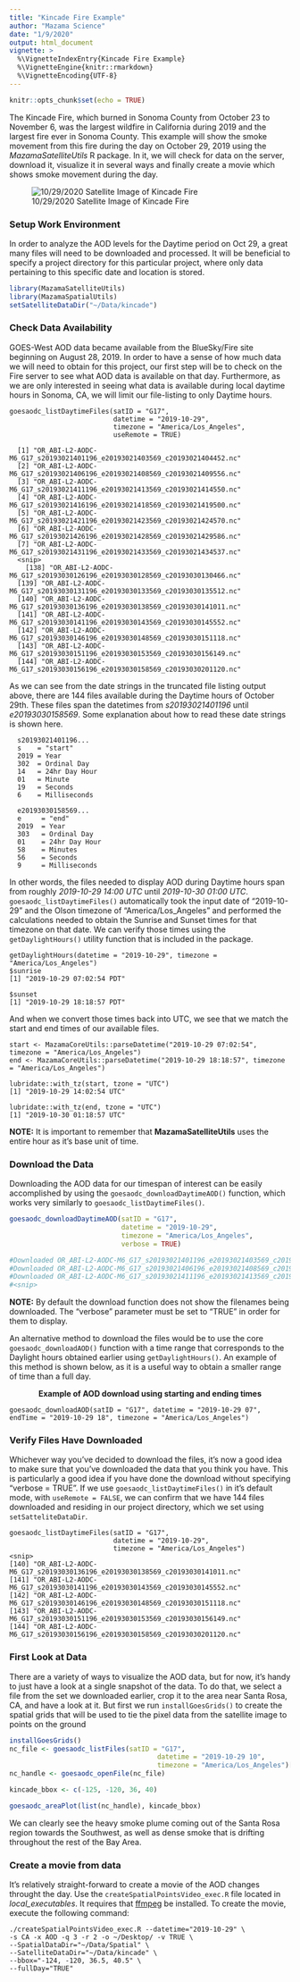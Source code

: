 ```yaml
---
title: "Kincade Fire Example"
author: "Mazama Science"
date: "1/9/2020"
output: html_document
vignette: >
  %\VignetteIndexEntry{Kincade Fire Example}
  %\VignetteEngine{knitr::rmarkdown}
  %\VignetteEncoding{UTF-8}
---
```

  
```r
knitr::opts_chunk$set(echo = TRUE)
```
  
  The Kincade Fire, which burned in Sonoma County from October 23 to November 6, was the largest wildfire in California during 2019 and the largest fire ever in Sonoma County.  This example will show the smoke movement from this fire during the day on October 29, 2019 using the _MazamaSatelliteUtils_ R package.  In it, we will check for data on the server, download it, visualize it in several ways and finally create a movie which shows smoke movement during the day.

![10/29/2020 Satellite Image of Kincade Fire](img/2019_10_29_kincade_fire_sat_image.png)
  
### Setup Work Environment
  
  In order to analyze the AOD levels for the Daytime period on Oct 29, a great many files will need to be downloaded and processed.  It will be beneficial to specify a project directory for this particular project, where only data pertaining to this specific date and location is stored.
  
```r
library(MazamaSatelliteUtils)
library(MazamaSpatialUtils)
setSatelliteDataDir("~/Data/kincade")
```
### Check Data Availability
  
  GOES-West AOD data became available from the BlueSky/Fire site beginning on August 28, 2019.  In order to have a sense of how much data we will need to obtain for this project, our first step will be to check on the Fire server to see what AOD data is available on that day.  Furthermore, as we are only interested in seeing what data is available during local daytime hours in Sonoma, CA, we will limit our file-listing to only Daytime hours.
  
```
goesaodc_listDaytimeFiles(satID = "G17", 
                          datetime = "2019-10-29", 
                          timezone = "America/Los_Angeles", 
                          useRemote = TRUE)
  
  [1] "OR_ABI-L2-AODC-M6_G17_s20193021401196_e20193021403569_c20193021404452.nc"
  [2] "OR_ABI-L2-AODC-M6_G17_s20193021406196_e20193021408569_c20193021409556.nc"
  [3] "OR_ABI-L2-AODC-M6_G17_s20193021411196_e20193021413569_c20193021414550.nc"
  [4] "OR_ABI-L2-AODC-M6_G17_s20193021416196_e20193021418569_c20193021419500.nc"
  [5] "OR_ABI-L2-AODC-M6_G17_s20193021421196_e20193021423569_c20193021424570.nc"
  [6] "OR_ABI-L2-AODC-M6_G17_s20193021426196_e20193021428569_c20193021429586.nc"
  [7] "OR_ABI-L2-AODC-M6_G17_s20193021431196_e20193021433569_c20193021434537.nc"
  <snip>
    [138] "OR_ABI-L2-AODC-M6_G17_s20193030126196_e20193030128569_c20193030130466.nc"
  [139] "OR_ABI-L2-AODC-M6_G17_s20193030131196_e20193030133569_c20193030135512.nc"
  [140] "OR_ABI-L2-AODC-M6_G17_s20193030136196_e20193030138569_c20193030141011.nc"
  [141] "OR_ABI-L2-AODC-M6_G17_s20193030141196_e20193030143569_c20193030145552.nc"
  [142] "OR_ABI-L2-AODC-M6_G17_s20193030146196_e20193030148569_c20193030151118.nc"
  [143] "OR_ABI-L2-AODC-M6_G17_s20193030151196_e20193030153569_c20193030156149.nc"
  [144] "OR_ABI-L2-AODC-M6_G17_s20193030156196_e20193030158569_c20193030201120.nc"
```
  
As we can see from the date strings in the truncated file listing output above, there are 144 files available during the Daytime hours of October 29th.  These files span the datetimes from _s20193021401196_ until _e20193030158569_.  Some explanation about how to read these date strings is shown here.
  
```
  s20193021401196...
  s    = "start"
  2019 = Year
  302  = Ordinal Day
  14   = 24hr Day Hour
  01   = Minute
  19   = Seconds 
  6    = Milliseconds
  
  e20193030158569...
  e     = "end"
  2019  = Year
  303   = Ordinal Day
  01    = 24hr Day Hour
  58    = Minutes
  56    = Seconds
  9     = Milliseconds
```
  
In other words, the files needed to display AOD during Daytime hours span from roughly _2019-10-29 14:00 UTC_ until _2019-10-30 01:00 UTC_.  `goesaodc_listDaytimeFiles()` automatically took the input date of "2019-10-29" and the Olson timezone of "America/Los_Angeles" and performed the calculations needed to obtain the Sunrise and Sunset times for that timezone on that date.  We can verify those times using the `getDaylightHours()` utility function that is included in the package.
  
```
getDaylightHours(datetime = "2019-10-29", timezone = "America/Los_Angeles")
$sunrise
[1] "2019-10-29 07:02:54 PDT"
  
$sunset
[1] "2019-10-29 18:18:57 PDT"
```
And when we convert those times back into  UTC, we see that we match the start and end times of our available files.
  
```
start <- MazamaCoreUtils::parseDatetime("2019-10-29 07:02:54", timezone = "America/Los_Angeles")
end <- MazamaCoreUtils::parseDatetime("2019-10-29 18:18:57", timezone = "America/Los_Angeles")
  
lubridate::with_tz(start, tzone = "UTC")
[1] "2019-10-29 14:02:54 UTC"

lubridate::with_tz(end, tzone = "UTC")
[1] "2019-10-30 01:18:57 UTC"
```
__NOTE:__ It is important to remember that __MazamaSatelliteUtils__ uses the entire hour as it's base unit of time. 

### Download the Data

Downloading the AOD data for our timespan of interest can be easily accomplished by using the `goesaodc_downloadDaytimeAOD()` function, which works very similarly to `goesaodc_listDaytimeFiles()`.

```r
goesaodc_downloadDaytimeAOD(satID = "G17", 
                            datetime = "2019-10-29", 
                            timezone = "America/Los_Angeles", 
                            verbose = TRUE)

#Downloaded OR_ABI-L2-AODC-M6_G17_s20193021401196_e20193021403569_c20193021404452.nc
#Downloaded OR_ABI-L2-AODC-M6_G17_s20193021406196_e20193021408569_c20193021409556.nc
#Downloaded OR_ABI-L2-AODC-M6_G17_s20193021411196_e20193021413569_c20193021414550.nc
#<snip>
```
__NOTE:__ By default the download function does not show the filenames being downloaded. The "verbose" parameter must be set to "TRUE" in order for them to display.

An alternative method to download the files would be to use the core `goesaodc_downloadAOD()` function with a time range that corresponds to the Daylight hours obtained earlier using `getDaylightHours()`.  An example of this method is shown below, as it is a useful way to obtain a smaller range of time than a full day.

<center>
__Example of AOD download using starting and ending times__
</center>

```
goesaodc_downloadAOD(satID = "G17", datetime = "2019-10-29 07", endTime = "2019-10-29 18", timezone = "America/Los_Angeles")
```

### Verify Files Have Downloaded

Whichever way you've decided to download the files, it's now a good idea to make sure that you've downloaded the data that you think you have.  This is particularly a good idea if you have done the download without specifying "verbose = TRUE".  If we use `goesaodc_listDaytimeFiles()` in it's default mode, with `useRemote = FALSE`, we can confirm that we have 144 files downloaded and residing in our project directory, which we set using `setSatteliteDataDir`. 

```
goesaodc_listDaytimeFiles(satID = "G17", 
                          datetime = "2019-10-29", 
                          timezone = "America/Los_Angeles")
<snip>
[140] "OR_ABI-L2-AODC-M6_G17_s20193030136196_e20193030138569_c20193030141011.nc"
[141] "OR_ABI-L2-AODC-M6_G17_s20193030141196_e20193030143569_c20193030145552.nc"
[142] "OR_ABI-L2-AODC-M6_G17_s20193030146196_e20193030148569_c20193030151118.nc"
[143] "OR_ABI-L2-AODC-M6_G17_s20193030151196_e20193030153569_c20193030156149.nc"
[144] "OR_ABI-L2-AODC-M6_G17_s20193030156196_e20193030158569_c20193030201120.nc"
```

### First Look at Data

There are a variety of ways to visualize the AOD data, but for now, it's handy to just have a look at a single snapshot of the data.  To do that, we select a file from the set we downloaded earlier, crop it to the area near Santa Rosa, CA, and have a look at it.  But first we run `installGoesGrids()` to create the spatial grids that will be used to tie the pixel data from the satellite image to points on the ground



```r
installGoesGrids()
nc_file <- goesaodc_listFiles(satID = "G17", 
                                     datetime = "2019-10-29 10", 
                                     timezone = "America/Los_Angeles")[1]
nc_handle <- goesaodc_openFile(nc_file)

kincade_bbox <- c(-125, -120, 36, 40)

goesaodc_areaPlot(list(nc_handle), kincade_bbox)
```
  
We can clearly see the heavy smoke plume coming out of the Santa Rosa region towards the Southwest, as well as dense smoke that is drifting throughout the rest of the Bay Area.

### Create a movie from data

It's relatively straight-forward to create a movie of the AOD changes throught the day.  Use the `createSpatialPointsVideo_exec.R` file located in _local_executables_.  It requires that [ffmpeg](https://www.ffmpeg.org/) be installed.  To create the movie, execute the following command:

```
./createSpatialPointsVideo_exec.R --datetime="2019-10-29" \
-s CA -x AOD -q 3 -r 2 -o ~/Desktop/ -v TRUE \
--SpatialDataDir="~/Data/Spatial" \
--SatelliteDataDir="~/Data/kincade" \
--bbox="-124, -120, 36.5, 40.5" \
--fullDay="TRUE"
```
  
  